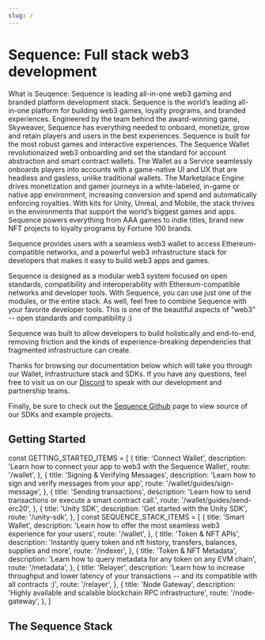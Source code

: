 ```yaml
---
slug: /
---
```


# Sequence: Full stack web3 development 

What is Seuqence: Sequence is leading all-in-one web3 gaming and branded platform development stack.
Sequence is the world’s leading all-in-one platform for building web3 games, loyalty programs, and branded experiences. Engineered by the team behind the award-winning game, 
Skyweaver, Sequence has everything needed to onboard, monetize, grow and retain players and users in the best experiences.
Sequence is built for the most robust games and interactive experiences. 
The Sequence Wallet revolutionaized web3 onboarding and set the standard for account abstraction and smart contract wallets. 
The Wallet as a Service seamlessly onboards players into accounts with a game-native UI and UX that are headless and gasless, unlike traditional wallets.
The Marketplace Engine drives monetization and gamer journeys in a white-labeled, in-game or native app environment, increasing conversion and spend and automatically enforcing royalties.
With kits for Unity, Unreal, and Mobile, the stack thrives in the environments that support the world’s biggest games and apps. 
Sequence powers everything from AAA games to indie titles, brand new NFT projects to loyalty programs by Fortune 100 brands. 

Sequence provides users with a seamless web3 wallet to access Ethereum-compatible networks, and a powerful web3 infrastructure stack
for developers that makes it easy to build web3 apps and games.

Sequence is designed as a modular web3 system focused on open standards, compatibility and interoperability with Ethereum-compatible networks
and developer tools. With Sequence, you can use just one of the modules, or the entire stack. As well, feel free to combine
Sequence with your favorite developer tools. This is one of the beautiful aspects of "web3" -- open standards and
compatibility :)

Sequence was built to allow developers to build holistically and end-to-end, removing friction and the kinds of experience-breaking dependencies that fragmented infrastructure can create.

Thanks for browsing our documentation below which will take you through our Wallet, Infrastructure stack and SDKs. If you have
any questions, feel free to visit us on our [Discord](https://discord.gg/sequence) to speak with our development and partnership teams.

Finally, be sure to check out the [Sequence Github](https://github.com/0xsequence) page to view source of our SDKs and example projects.


<IntroCards />

## Getting Started

const GETTING_STARTED_ITEMS = [
  {
    title: 'Connect Wallet',
    description: 'Learn how to connect your app to web3 with the Sequence Wallet',
    route: '/wallet',
  },
  {
    title: 'Signing & Verifying Messages',
    description: 'Learn how to sign and verify messages from your app',
    route: '/wallet/guides/sign-message',
  },
  {
    title: 'Sending transactions',
    description: 'Learn how to send transactions or execute a smart contract call.',
    route: '/wallet/guides/send-erc20',
  },
  {
    title: 'Unity SDK',
    description: 'Get started with the Unity SDK',
    route: '/unity-sdk',
  },
]
const SEQUENCE_STACK_ITEMS = [
  {
    title: 'Smart Wallet',
    description: 'Learn how to offer the most seamless web3 experience for your users',
    route: '/wallet',
  },
  {
    title: 'Token & NFT APIs',
    description: 'Instantly query token and nft history, transfers, balances, supplies and more',
    route: '/indexer',
  },
  {
    title: 'Token & NFT Metadata',
    description: 'Learn how to query metadata for any token on any EVM chain',
    route: '/metadata',
  },
  {
    title: 'Relayer',
    description: 'Learn how to increase throughput and lower latency of your transactions -- and its compatible with all contracts :)',
    route: '/relayer',
  },
  {
    title: 'Node Gateway',
    description: 'Highly available and scalable blockchain RPC infrastructure',
    route: '/node-gateway',
  },
]

<CardList items={GETTING_STARTED_ITEMS} />

## The Sequence Stack

<CardList items={SEQUENCE_STACK_ITEMS} />
